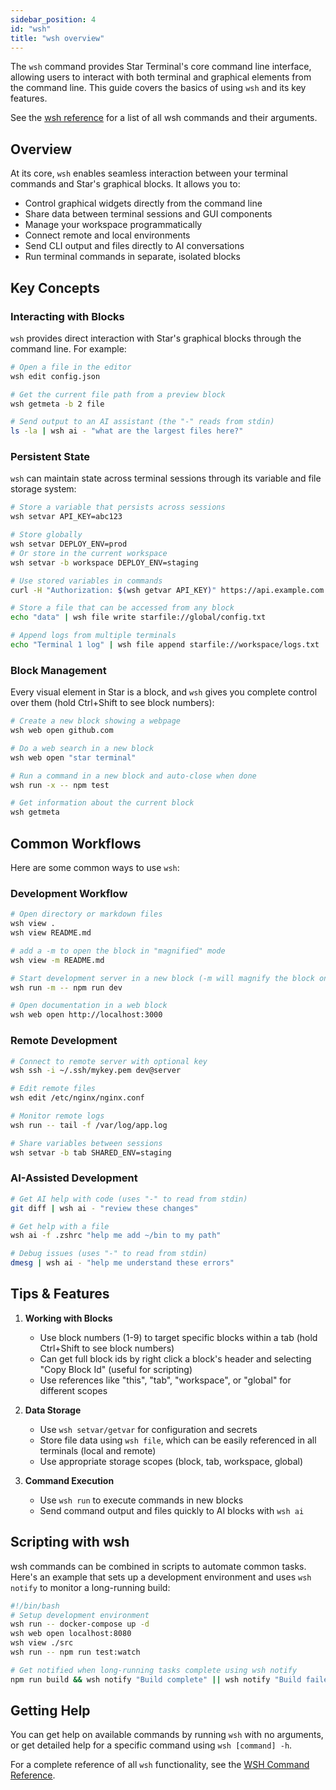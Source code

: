 ```yaml
---
sidebar_position: 4
id: "wsh"
title: "wsh overview"
---
```


The `wsh` command provides Star Terminal's core command line interface, allowing users to interact with both terminal and graphical elements from the command line. This guide covers the basics of using `wsh` and its key features.

See the [wsh reference](/wsh-reference) for a list of all wsh commands and their arguments.

## Overview

At its core, `wsh` enables seamless interaction between your terminal commands and Star's graphical blocks. It allows you to:

- Control graphical widgets directly from the command line
- Share data between terminal sessions and GUI components
- Manage your workspace programmatically
- Connect remote and local environments
- Send CLI output and files directly to AI conversations
- Run terminal commands in separate, isolated blocks

## Key Concepts

### Interacting with Blocks

`wsh` provides direct interaction with Star's graphical blocks through the command line. For example:

```bash
# Open a file in the editor
wsh edit config.json

# Get the current file path from a preview block
wsh getmeta -b 2 file

# Send output to an AI assistant (the "-" reads from stdin)
ls -la | wsh ai - "what are the largest files here?"
```

### Persistent State

`wsh` can maintain state across terminal sessions through its variable and file storage system:

```bash
# Store a variable that persists across sessions
wsh setvar API_KEY=abc123

# Store globally
wsh setvar DEPLOY_ENV=prod
# Or store in the current workspace
wsh setvar -b workspace DEPLOY_ENV=staging

# Use stored variables in commands
curl -H "Authorization: $(wsh getvar API_KEY)" https://api.example.com

# Store a file that can be accessed from any block
echo "data" | wsh file write starfile://global/config.txt

# Append logs from multiple terminals
echo "Terminal 1 log" | wsh file append starfile://workspace/logs.txt
```

### Block Management

Every visual element in Star is a block, and `wsh` gives you complete control over them (hold Ctrl+Shift to see block numbers):

```bash
# Create a new block showing a webpage
wsh web open github.com

# Do a web search in a new block
wsh web open "star terminal"

# Run a command in a new block and auto-close when done
wsh run -x -- npm test

# Get information about the current block
wsh getmeta
```

## Common Workflows

Here are some common ways to use `wsh`:

### Development Workflow

```bash
# Open directory or markdown files
wsh view .
wsh view README.md

# add a -m to open the block in "magnified" mode
wsh view -m README.md

# Start development server in a new block (-m will magnify the block on startup)
wsh run -m -- npm run dev

# Open documentation in a web block
wsh web open http://localhost:3000
```

### Remote Development

```bash
# Connect to remote server with optional key
wsh ssh -i ~/.ssh/mykey.pem dev@server

# Edit remote files
wsh edit /etc/nginx/nginx.conf

# Monitor remote logs
wsh run -- tail -f /var/log/app.log

# Share variables between sessions
wsh setvar -b tab SHARED_ENV=staging
```

### AI-Assisted Development

```bash
# Get AI help with code (uses "-" to read from stdin)
git diff | wsh ai - "review these changes"

# Get help with a file
wsh ai -f .zshrc "help me add ~/bin to my path"

# Debug issues (uses "-" to read from stdin)
dmesg | wsh ai - "help me understand these errors"
```

## Tips & Features

1. **Working with Blocks**

   - Use block numbers (1-9) to target specific blocks within a tab (hold Ctrl+Shift to see block numbers)
   - Can get full block ids by right click a block's header and selecting "Copy Block Id" (useful for scripting)
   - Use references like "this", "tab", "workspace", or "global" for different scopes

2. **Data Storage**

   - Use `wsh setvar/getvar` for configuration and secrets
   - Store file data using `wsh file`, which can be easily referenced in all terminals (local and remote)
   - Use appropriate storage scopes (block, tab, workspace, global)

3. **Command Execution**
   - Use `wsh run` to execute commands in new blocks
   - Send command output and files quickly to AI blocks with `wsh ai`

## Scripting with wsh

wsh commands can be combined in scripts to automate common tasks. Here's an example that sets up a development environment and uses `wsh notify` to monitor a long-running build:

```bash
#!/bin/bash
# Setup development environment
wsh run -- docker-compose up -d
wsh web open localhost:8080
wsh view ./src
wsh run -- npm run test:watch

# Get notified when long-running tasks complete using wsh notify
npm run build && wsh notify "Build complete" || wsh notify "Build failed"
```

## Getting Help

You can get help on available commands by running `wsh` with no arguments, or get detailed help for a specific command using `wsh [command] -h`.

For a complete reference of all `wsh` functionality, see the [WSH Command Reference](./wsh-reference).
